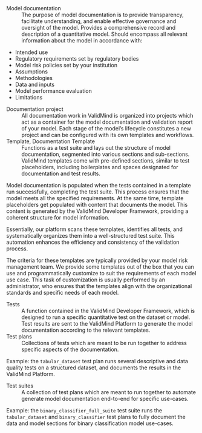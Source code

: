 Model documentation
: The purpose of model documentation is to provide transparency, facilitate understanding, and enable effective governance and oversight of the model. Provides a comprehensive record and description of a quantitative model. Should encompass all relevant information about the model in accordance with:

- Intended use
- Regulatory requirements set by regulatory bodies
- Model risk policies set by your institution
- Assumptions
- Methodologies
- Data and inputs
- Model performance evaluation
- Limitations

Documentation project
: All documentation work in ValidMind is organized into projects which act as a container for the model documentation and validation report of your model. Each stage of the model’s lifecycle constitutes a new project and can be configured with its own templates and workflows. 

Template, Documentation Template
: Functions as a test suite and lays out the structure of model documentation, segmented into various sections and sub-sections. ValidMind templates come with pre-defined sections, similar to test placeholders, including boilerplates and spaces designated for documentation and test results.

Model documentation is populated when the tests contained in a template run successfully, completing the test suite. This process ensures that the model meets all the specified requirements. At the same time, template placeholders get populated with content that documents the model. This content is generated by the ValidMind Developer Framework, providing a coherent structure for model information.

Essentially, our platform scans these templates, identifies all tests, and systematically organizes them into a well-structured test suite. This automation enhances the efficiency and consistency of the validation process.

The criteria for these templates are typically provided by your model risk management team. We provide some templates out of the box that you can use and programmatically customize to suit the requirements of each model use case. This task of customization is usually performed by an administrator, who ensures that the templates align with the organizational standards and specific needs of each model.

Tests
: A function contained in the ValidMind Developer Framework, which is designed to run a specific quantitative test on the dataset or model. Test results are sent to the ValidMind Platform to generate the model documentation according to the relevant templates. 

Test plans
: Collections of tests which are meant to be run together to address specific aspects of the documentation.

   Example: the `tabular_dataset` test plan runs several descriptive and data quality tests on a structured dataset, and documents the results in the ValidMind Platform.

Test suites
: A collection of test plans which are meant to run together to automate generate model documentation end-to-end for specific use-cases.

   Example: the `binary_classifier_full_suite` test suite runs the `tabular_dataset` and `binary_classifier` test plans to fully document the data and model sections for binary classification model use-cases. 
